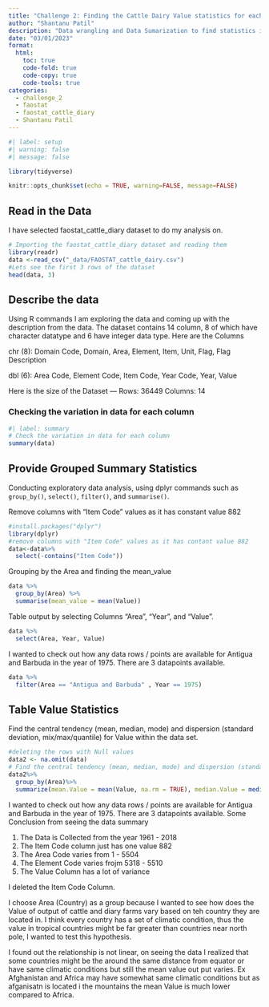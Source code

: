 ```yaml
---
title: "Challenge 2: Finding the Cattle Dairy Value statistics for each country from 1961 - 2018"
author: "Shantanu Patil"
description: "Data wrangling and Data Sumarization to find statistics in data"
date: "03/01/2023"
format:
  html:
    toc: true
    code-fold: true
    code-copy: true
    code-tools: true
categories:
  - challenge_2
  - faostat
  - faostat_cattle_diary
  - Shantanu Patil
---
```


```r
#| label: setup
#| warning: false
#| message: false

library(tidyverse)

knitr::opts_chunk$set(echo = TRUE, warning=FALSE, message=FALSE)
```

## Read in the Data
I have selected faostat_cattle_diary dataset to do my analysis on.

```r
# Importing the faostat_cattle_diary dataset and reading them
library(readr)
data <-read_csv("_data/FAOSTAT_cattle_dairy.csv")
#Lets see the first 3 rows of the dataset
head(data, 3)
```

## Describe the data

Using R commands I am exploring the data and coming up with the description from the data.
The dataset contains 14 column, 8 of which have character datatype and 6 have integer data type.
Here are the Columns

chr (8): Domain Code, Domain, Area, Element, Item, Unit, Flag, Flag Description

dbl (6): Area Code, Element Code, Item Code, Year Code, Year, Value

Here is the size of the Dataset ---  Rows: 36449 Columns: 14  


### Checking the variation in data for each column

```r
#| label: summary
# Check the variation in data for each column
summary(data)

```

## Provide Grouped Summary Statistics

Conducting  exploratory data analysis, using dplyr commands such as `group_by()`, `select()`, `filter()`, and `summarise()`.

Remove columns with "Item Code" values as it has constant value 882

```r
#install.packages("dplyr")
library(dplyr)
#remove columns with "Item Code" values as it has contant value 882
data<-data%>%
  select(-contains("Item Code"))

```

Grouping by the Area and finding the mean_value
```r
data %>% 
  group_by(Area) %>% 
  summarise(mean_value = mean(Value))
```

Table output by selecting Columns "Area", "Year", and "Value".
```r
data %>% 
  select(Area, Year, Value)
```

I wanted to check out how any data rows / points are available for Antigua and Barbuda in the year of 1975. There are 3 datapoints available.
```r
data %>% 
  filter(Area == "Antigua and Barbuda" , Year == 1975)
```


## Table Value Statistics
Find the central tendency (mean, median, mode) and dispersion (standard deviation, mix/max/quantile) for Value within the data set.
```r
#deleting the rows with Null values
data2 <- na.omit(data)
# Find the central tendency (mean, median, mode) and dispersion (standard deviation, mix/max/quantile) for different subgroups within the data set.
data2%>%
  group_by(Area)%>%
  summarize(mean.Value = mean(Value, na.rm = TRUE), median.Value = median(Value, na.rm = TRUE), min.Value = min(Value, na.rm = TRUE), max.Value = max(Value, na.rm = TRUE), sd.Value = sd(Value, na.rm = TRUE), var.Value = var(Value, na.rm = TRUE), IQR.Value = IQR(Value, na.rm = TRUE))

```
I wanted to check out how any data rows / points are available for Antigua and Barbuda in the year of 1975. There are 3 datapoints available.
Some Conclusion from seeing the data summary

1. The Data is Collected from the year 1961 - 2018
2. The Item Code column just has one value 882
3. The Area Code varies from 1 - 5504
4. The Element Code varies frojm 5318 - 5510
5. The Value Column has a lot of variance

I deleted the Item Code Column.

I choose Area (Country) as a group because I wanted to see how does the Value of output of cattle and diary farms vary based on teh country they are located in. I think every country has a set of climatic condition, thus the value in tropical countries might be far greater than countries near north pole, I wanted to test this hypothesis.

I found out the relationship is not linear, on seeing the data I realized that some countries might be the around the same  distance from equator or have same climatic conditions but still the mean value out put varies. Ex Afghanistan and Africa may have somewhat same climatic conditions but as afganisatn is located i the mountains the mean Value is much lower compared to Africa.



